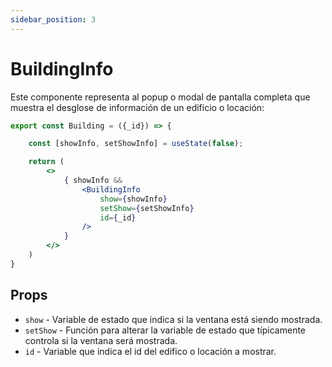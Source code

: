 ```yaml
---
sidebar_position: 3
---
```


# BuildingInfo

Este componente representa al popup o modal de pantalla completa que muestra el desglose de información de un edificio o locación:

```jsx
export const Building = ({_id}) => {

    const [showInfo, setShowInfo] = useState(false);

    return (
        <>
            { showInfo && 
                <BuildingInfo 
                    show={showInfo} 
                    setShow={setShowInfo} 
                    id={_id} 
                />
            }
        </>
    )
}
```

## Props

- `show` - Variable de estado que indica si la ventana está siendo mostrada.
- `setShow` - Función para alterar la variable de estado que típicamente controla si la ventana será mostrada.
- `id` - Variable que indica el id del edifico o locación a mostrar.